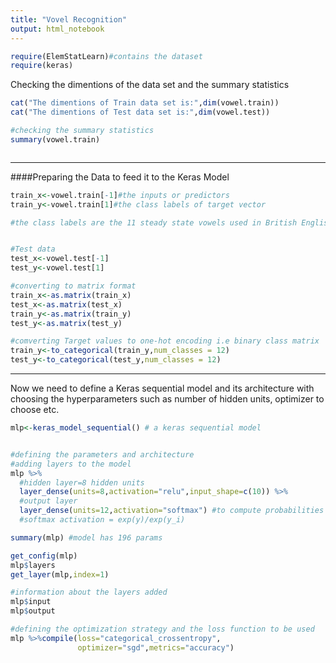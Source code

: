 ```yaml
---
title: "Vovel Recognition"
output: html_notebook
---
```





```r
require(ElemStatLearn)#contains the dataset
require(keras)

```

Checking the dimentions of the data set and the summary statistics
```r
cat("The dimentions of Train data set is:",dim(vowel.train))
cat("The dimentions of Test data set is:",dim(vowel.test))

#checking the summary statistics
summary(vowel.train)



```


------------

####Preparing the Data to feed it to the  Keras Model

```r
train_x<-vowel.train[-1]#the inputs or predictors
train_y<-vowel.train[1]#the class labels of target vector

#the class labels are the 11 steady state vowels used in British English


#Test data
test_x<-vowel.test[-1]
test_y<-vowel.test[1]

#converting to matrix format
train_x<-as.matrix(train_x)
test_x<-as.matrix(test_x)
train_y<-as.matrix(train_y)
test_y<-as.matrix(test_y)

#comverting Target values to one-hot encoding i.e binary class matrix
train_y<-to_categorical(train_y,num_classes = 12) 
test_y<-to_categorical(test_y,num_classes = 12)


```

--------------


Now we need to define a Keras sequential model and its architecture with choosing the hyperparameters such as number of hidden units, optimizer to choose etc.

```r
mlp<-keras_model_sequential() # a keras sequential model


#defining the parameters and architecture
#adding layers to the model
mlp %>%
  #hidden layer=8 hidden units
  layer_dense(units=8,activation="relu",input_shape=c(10)) %>%
  #output layer
  layer_dense(units=12,activation="softmax") #to compute probabilities
  #softmax activation = exp(y)/exp(y_i)

summary(mlp) #model has 196 params

get_config(mlp)
mlp$layers
get_layer(mlp,index=1)

#information about the layers added
mlp$input
mlp$output

#defining the optimization strategy and the loss function to be used
mlp %>%compile(loss="categorical_crossentropy",
               optimizer="sgd",metrics="accuracy")


```

